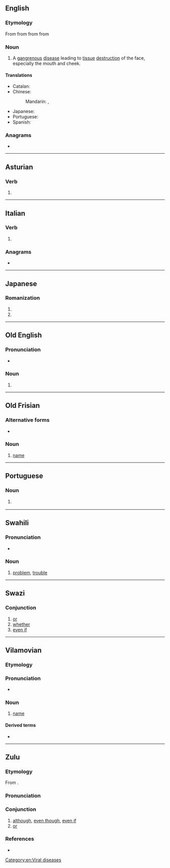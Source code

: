 {{also|NOMA}}
==English==
{{wikipedia|Noma (disease)}}

===Etymology===
From {{bor|en|NL.|noma}} from {{der|en|la|nomē}} from {{der|en|grc|νομή|t=spreading (of sores)}} from {{m|grc|νέμω|t=feed, devour, spread (of sores)}}

===Noun===
{{en-noun|-}}

# {{lb|en|disease}} A [[gangrenous]] [[disease]] leading to [[tissue]] [[destruction]] of the face, especially the mouth and cheek.

====Translations====
{{trans-top|disease}}
* Catalan: {{t+|ca|noma|m}}
* Chinese:
*: Mandarin: {{t|cmn|坏疽性口炎|tr=huàijūxìngkǒuyán|sc=Hani}}, {{t+|cmn|走马疳|tr=zǒumǎgān|sc=Hani}}
{{trans-mid}}
* Japanese: {{t|ja|水癌|tr=すいがん, suigan|sc=Jpan}}
* Portuguese: {{t|pt|noma|f}}
* Spanish: {{t|es|noma|m}}
{{trans-bottom}}

===Anagrams===
* {{anagrams|en|a=amno|Amon|Mano|Mona|Noam|Oman|Onam|mano|maon|moan|mona}}

[[Category:en:Viral diseases]]

----

==Asturian==

===Verb===
{{ast-verb form}}

# {{inflection of|ast|nomar||3|s|pres|ind|;|2|s|imp}}

----

==Italian==

===Verb===
{{head|it|verb form}}

# {{inflection of|it|nomare||3|s|pres|indc|;|2|s|impr}}

===Anagrams===
* {{anagrams|it|a=amno|Maon|Oman|mano|mona}}

----

==Japanese==

===Romanization===
{{ja-romaji}}

# {{ja-romanization of|のま}}
# {{ja-romanization of|ノマ}}

----

==Old English==

===Pronunciation===
* {{ang-IPA|noma}}

===Noun===
{{ang-noun|g=m}} {{tlb|ang|Northumbrian}}

# {{alt form|ang|nama}}

----

==Old Frisian==

===Alternative forms===
* {{l|ofs|nama}}

===Noun===
{{ofs-noun|m}}

# [[name]]

----

==Portuguese==

===Noun===
{{pt-noun|f|-}}

# {{lb|pt|disease}} {{l|en|noma}} {{gloss|gangrenous disease of the mouth and cheeks}}

----

==Swahili==

===Pronunciation===
* {{audio|sw|Sw-ke-noma.flac|Audio (Kenya)}}

===Noun===
{{sw-noun|n}}

# [[problem]], [[trouble]]

----

==Swazi==

===Conjunction===
{{head|ss|conjunction|head=nóma}}

# [[or]]
# [[whether]]
# [[even if]]

----

==Vilamovian==

===Etymology===
{{rfe|wym}}

===Pronunciation===
* {{audio|wym|Wym-noma (wersja Józefa Gary).ogg|Audio}}

===Noun===
{{wym-noun|m|head=nōma|pl=noma}}

# [[name]]

====Derived terms====
* {{l|wym|nomastaog}}

----

==Zulu==

===Etymology===
From {{affix|zu|na-|uma}}.

===Pronunciation===
{{zu-IPA|nóma}}

===Conjunction===
{{head|zu|conjunction|head=nóma}}

# [[although]], [[even though]], [[even if]]
# [[or]]

===References===
*{{R:zu:ZED||3.9}}